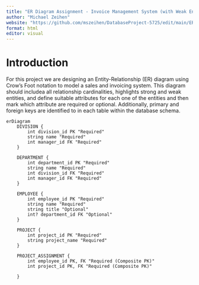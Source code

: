 ```yaml
---
title: "ER Diagram Assignment - Invoice Management System (with Weak Entity)"
author: "Michael Zeihen"
website: "https://github.com/mszeihen/DatabaseProject-5725/edit/main/ERDiagram_Assignment.qmd"
format: html
editor: visual
---
```


# Introduction

For this project we are designing an Entity-Relationship (ER) diagram using Crow’s Foot notation to model a sales and invoicing system. This diagram should includea all relationship cardinalities, highlights strong and weak entities, and define suitable attributes for each one of the entities and then mark which attribute are required or optional. Additionally, primary and foreign keys are identified to in each table within the database schema.


```mermaid
erDiagram
    DIVISION {
        int division_id PK "Required"
        string name "Required"
        int manager_id FK "Required"
    }

    DEPARTMENT {
        int department_id PK "Required"
        string name "Required"
        int division_id FK "Required"
        int manager_id FK "Required"
    }

    EMPLOYEE {
        int employee_id PK "Required"
        string name "Required"
        string title "Optional"
        int? department_id FK "Optional"
    }

    PROJECT {
        int project_id PK "Required"
        string project_name "Required"
    }

    PROJECT_ASSIGNMENT {
        int employee_id PK, FK "Required (Composite PK)"
        int project_id PK, FK "Required (Composite PK)"

    }
```


